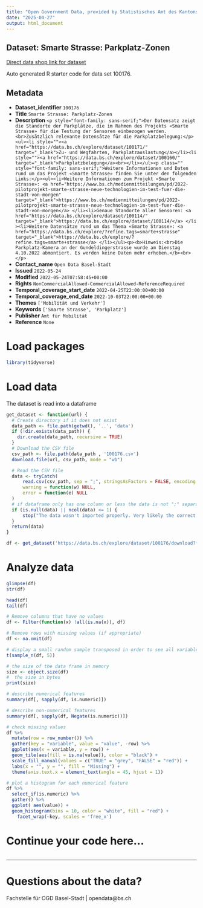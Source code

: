 ```yaml
---
title: "Open Government Data, provided by Statistisches Amt des Kantons Basel-Stadt - Fachstelle OGD"
date: "2025-04-27"
output: html_document
---
```


## Dataset: Smarte Strasse: Parkplatz-Zonen

[Direct data shop link for dataset](https://data.bs.ch/explore/dataset/100176)

Auto generated R starter code for data set 100176.

## Metadata

- **Dataset_identifier** `100176`
- **Title** `Smarte Strasse: Parkplatz-Zonen`
- **Description** `<p style="font-family: sans-serif;">Der Datensatz zeigt die Standorte der Parkplätze, die im Rahmen des Projekts «Smarte Strasse» für die Testung der Sensoren einbezogen werden.<br>Zusätzlich relevante Datensätze für die Parkplatzbelegung:</p><ul><li style=""><a href="https://data.bs.ch/explore/dataset/100171/" target="_blank">Zu- und Wegfahrten, Parkplatzauslastung</a></li><li style=""><a href="https://data.bs.ch/explore/dataset/100160/" target="_blank">Parkplatzbelegung</a><br></li></ul><p class="" style="font-family: sans-serif;">Weitere Informationen und Daten rund um das Projekt «Smarte Strasse» finden Sie unter den folgenden Links:</p><ul><li>Weitere Informationen zum Projekt «Smarte Strasse»: <a href="https://www.bs.ch/medienmitteilungen/pd/2022-pilotprojekt-smarte-strasse-neue-technologien-im-test-fuer-die-stadt-von-morgen" target="_blank">https://www.bs.ch/medienmitteilungen/pd/2022-pilotprojekt-smarte-strasse-neue-technologien-im-test-fuer-die-stadt-von-morgen</a> </li><li>Genaue Standorte aller Sensoren: <a href="https://data.bs.ch/explore/dataset/100114/" target="_blank">https://data.bs.ch/explore/dataset/100114/</a> </li><li>Weitere Datensätze rund um das Thema «Smarte Strasse»: <a href="https://data.bs.ch/explore/?refine.tags=smarte+strasse" target="_blank">https://data.bs.ch/explore/?refine.tags=smarte+strasse</a> </li></ul><p><b>Hinweis:<br>Die Parkplatz-Kamera an der Gundeldingerstrasse wurde am Dienstag 4.10.2022 abmontiert. Es werden keine Daten mehr erhoben.</b><br></p>`
- **Contact_name** `Open Data Basel-Stadt`
- **Issued** `2022-05-24`
- **Modified** `2022-05-24T07:58:45+00:00`
- **Rights** `NonCommercialAllowed-CommercialAllowed-ReferenceRequired`
- **Temporal_coverage_start_date** `2022-04-25T22:00:00+00:00`
- **Temporal_coverage_end_date** `2022-10-03T22:00:00+00:00`
- **Themes** `['Mobilität und Verkehr']`
- **Keywords** `['Smarte Strasse', 'Parkplatz']`
- **Publisher** `Amt für Mobilität`
- **Reference** `None`


# Load packages

```r

library(tidyverse)
```

# Load data

The dataset is read into a dataframe

```r
get_dataset <- function(url) {
  # Create directory if it does not exist
  data_path <- file.path(getwd(), '..', 'data')
  if (!dir.exists(data_path)) {
    dir.create(data_path, recursive = TRUE)
  }
  # Download the CSV file
  csv_path <- file.path(data_path , '100176.csv')
  download.file(url, csv_path, mode = "wb")

  # Read the CSV file
  data <- tryCatch(
      read.csv(csv_path, sep = ";", stringsAsFactors = FALSE, encoding = "UTF-8"),
      warning = function(w) NULL,
      error = function(e) NULL
  )
  # if dataframe only has one column or less the data is not ";" separated
  if (is.null(data) || ncol(data) <= 1) {
      stop("The data wasn't imported properly. Very likely the correct separator couldn't be found.\nPlease check the dataset manually and adjust the code.")
  }
  return(data)
}
```

```r

df <- get_dataset('https://data.bs.ch/explore/dataset/100176/download?format=csv&timezone=Europe%2FZurich')

```

# Analyze data

```r

glimpse(df)
str(df)

head(df)
tail(df)

```

```r
# Remove columns that have no values
df <- Filter(function(x) !all(is.na(x)), df)

# Remove rows with missing values (if appropriate)
df <- na.omit(df)
```

```r
# display a small random sample transposed in order to see all variables
t(sample_n(df, 5))
```

```r
# the size of the data frame in memory
size <- object.size(df)
#  the size in bytes
print(size)
```

```r
# describe numerical features
summary(df[, sapply(df, is.numeric)])
```

```r
# describe non-numerical features
summary(df[, sapply(df, Negate(is.numeric))])
```

```r
# check missing values
df %>%
  mutate(row = row_number()) %>%
  gather(key = "variable", value = "value", -row) %>%
  ggplot(aes(x = variable, y = row)) +
  geom_tile(aes(fill = is.na(value)), color = "black") +
  scale_fill_manual(values = c("TRUE" = "grey", "FALSE" = "red")) +
  labs(x = "", y = "", fill = "Missing") +
  theme(axis.text.x = element_text(angle = 45, hjust = 1))
```

```r
# plot a histogram for each numerical feature
df %>%
  select_if(is.numeric) %>%
  gather() %>%
  ggplot( aes(value)) +
  geom_histogram(bins = 10, color = "white", fill = "red") +
    facet_wrap(~key, scales = 'free_x')
```

# Continue your code here...

```r

```
------------------------------------------------------------------------

# Questions about the data?

Fachstelle für OGD Basel-Stadt | opendata@bs.ch
